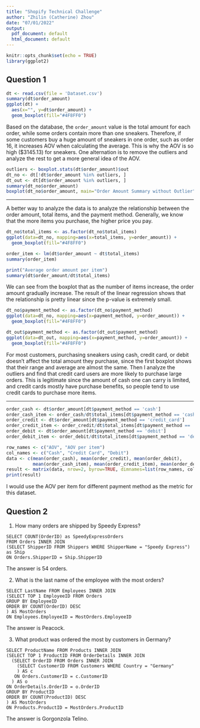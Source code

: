```yaml
---
title: "Shopify Technical Challenge"
author: "Zhilin (Catherine) Zhou"
date: "07/01/2022"
output:
  pdf_document: default
  html_document: default
---
```


```r
knitr::opts_chunk$set(echo = TRUE)
library(ggplot2)
```

## Question 1

```r
dt <- read.csv(file = 'Dataset.csv')
summary(dt$order_amount)
ggplot(dt) +
  aes(x="", y=dt$order_amount) + 
  geom_boxplot(fill="#4F8FF0")
```

Based on the database, the `order_amount` value is the total amount for each order, while some orders contain more than one sneakers. Therefore, if some customers buy a huge amount of sneakers in one order, such as order 16, it increases AOV when calculating the average. This is why the AOV is so high ($3145.13) for sneakers. One alternation is to remove the outliers and analyze the rest to get a more general idea of the AOV.

```r
outliers <- boxplot.stats(dt$order_amount)$out
dt_no <- dt[!dt$order_amount %in% outliers, ]
dt_out <- dt[dt$order_amount %in% outliers, ]
summary(dt_no$order_amount)
boxplot(dt_no$order_amount, main="Order Amount Summary without Outlier")
```

---

A better way to analyze the data is to analyze the relationship between the order amount, total items, and the payment method. Generally, we know that the more items you purchase, the higher price you pay. 

```r
dt_no$total_items <- as.factor(dt_no$total_items)
ggplot(data=dt_no, mapping=aes(x=total_items, y=order_amount)) +
  geom_boxplot(fill="#4F8FF0")

order_item <- lm(dt$order_amount ~ dt$total_items)
summary(order_item)

print("Average order amount per item")
summary(dt$order_amount/dt$total_items)
```

We can see from the boxplot that as the number of items increase, the order amount gradually increase. The result of the linear regression shows that the relationship is pretty linear since the p-value is extremely small.


```r
dt_no$payment_method <- as.factor(dt_no$payment_method)
ggplot(data=dt_no, mapping=aes(x=payment_method, y=order_amount)) +
  geom_boxplot(fill="#4F8FF0")

dt_out$payment_method <- as.factor(dt_out$payment_method)
ggplot(data=dt_out, mapping=aes(x=payment_method, y=order_amount)) +
  geom_boxplot(fill="#4F8FF0")
```

For most customers, purchasing sneakers using cash, credit card, or debit doesn't affect the total amount they purchase, since the first boxplot shows that their range and average are almost the same. Then I analyze the outliers and find that credit card users are more likely to purchase large orders.
This is legitimate since the amount of cash one can carry is limited, and credit cards mostly have purchase benefits, so people tend to use credit cards to purchase more items. 

---

```r
order_cash <- dt$order_amount[dt$payment_method == 'cash']
order_cash_item <- order_cash/dt$total_items[dt$payment_method == 'cash']
order_credit <- dt$order_amount[dt$payment_method == 'credit_card']
order_credit_item <- order_credit/dt$total_items[dt$payment_method == 'credit_card']
order_debit <- dt$order_amount[dt$payment_method == 'debit']
order_debit_item <- order_debit/dt$total_items[dt$payment_method == 'debit']

row_names <- c("AOV", "AOV per item")
col_names <- c("Cash", "Credit Card", "Debit")
data <- c(mean(order_cash), mean(order_credit), mean(order_debit),
          mean(order_cash_item), mean(order_credit_item), mean(order_debit_item))
result <- matrix(data, nrow=2, byrow=TRUE, dimnames=list(row_names, col_names))
print(result)
```

I would use the AOV per item for different payment method as the metric for this dataset.  



## Question 2

1. How many orders are shipped by Speedy Express?

```
SELECT COUNT(OrderID) as SpeedyExpressOrders
FROM Orders INNER JOIN
(SELECT ShipperID FROM Shippers WHERE ShipperName = "Speedy Express") as Ship
ON Orders.ShipperID = Ship.ShipperID
```

The answer is 54 orders.

2. What is the last name of the employee with the most orders?

```
SELECT LastName FROM Employees INNER JOIN
(SELECT TOP 1 EmployeeID FROM Orders
GROUP BY EmployeeID
ORDER BY COUNT(OrderID) DESC
) AS MostOrders
ON Employees.EmployeeID = MostOrders.EmployeeID
```

The answer is Peacock.

3. What product was ordered the most by customers in Germany?

```
SELECT ProductName FROM Products INNER JOIN
(SELECT TOP 1 ProductID FROM OrderDetails INNER JOIN
  (SELECT OrderID FROM Orders INNER JOIN
    (SELECT CustomerID FROM Customers WHERE Country = "Germany"
    ) AS c
   ON Orders.CustomerID = c.CustomerID
  ) AS o
ON OrderDetails.OrderID = o.OrderID
GROUP BY ProductID
ORDER BY COUNT(ProductID) DESC
) AS MostOrders
ON Products.ProductID = MostOrders.ProductID
```

The answer is Gorgonzola Telino.